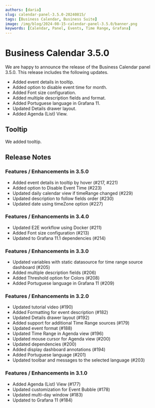 ```yaml
---
authors: [daria]
slug: calendar-panel-3.5.0-20240815/
tags: [Business Calendar, Business Suite]
image: /img/blog/2024-08-15-calendar-panel-3.5.0/banner.png
keywords: [Calendar, Panel, Events, Time Range, Grafana]
---
```



# Business Calendar 3.5.0

We are happy to announce the release of the Business Calendar panel 3.5.0. This release includes the following updates.

- Added event details in tooltip.
- Added option to disable event time for month.
- Added Font size configuration.
- Added multiple description fields and format.
- Added Portuguese language in Grafana 11.
- Updated Details drawer layout.
- Added Agenda (List) View.

<Catalog date="August 1, 2024" />

## Tooltip

We added tooltip.

<GettingStarted />

<Tutorial />

## Release Notes

### Features / Enhancements in 3.5.0

- Added event details in tooltip by hover (#217, #221)
- Added option to Disable Event Time (#223)
- Updated daily calendar view if timeRange changed (#229)
- Updated description to follow fields order (#230)
- Updated date using timeZone option (#227)

### Features / Enhancements in 3.4.0

- Updated E2E workflow using Docker (#211)
- Added Font size configuration (#213)
- Updated to Grafana 11.1 dependencies (#214)

### Features / Enhancements in 3.3.0

- Updated variables with static datasource for time range source dashboard (#205)
- Added multiple description fields (#206)
- Added Threshold option for Colors (#208)
- Added Portuguese language in Grafana 11 (#209)

### Features / Enhancements in 3.2.0

- Updated tutorial video (#190)
- Added Formatting for event description (#182)
- Updated Details drawer layout (#192)
- Added support for additional Time Range sources (#179)
- Updated event format (#188)
- Updated Time Range in Agenda view (#196)
- Updated mouse cursor for Agenda view (#200)
- Updated dependencies (#200)
- Added display dashboard annotations (#194)
- Added Portuguese language (#201)
- Updated toolbar and messages to the selected language (#203)

### Features / Enhancements in 3.1.0

- Added Agenda (List) View (#177)
- Updated customization for Event Bubble (#178)
- Updated multi-day window (#183)
- Updated to Grafana 11 (#184)

<Feedback />
